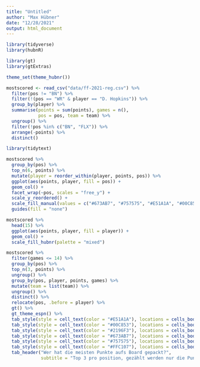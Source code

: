 ```yaml
---
title: "Untitled"
author: "Max Hübner"
date: "12/28/2021"
output: html_document
---
```


```r
library(tidyverse)
library(hubnR)

library(gt)
library(gtExtras)

theme_set(theme_hubnr())
```

```r
mostscored <- read_csv("data/ff-2021-reg.csv") %>%
  filter(pos != "BN") %>% 
  filter(!(pos == "WR" & player == "D. Hopkins")) %>% 
  group_by(player) %>% 
  summarise(points = sum(points), games = n(),
            pos = pos, team = team) %>% 
  ungroup() %>% 
  filter(!pos %in% c("BN", "FLX")) %>% 
  arrange(-points) %>% 
  distinct()
```

```r
library(tidytext)

mostscored %>%
  group_by(pos) %>% 
  top_n(6, points) %>% 
  mutate(player = reorder_within(player, points, pos)) %>% 
  ggplot(aes(points, player, fill = pos)) + 
  geom_col() +
  facet_wrap(~pos, scales = "free_y") +
  scale_y_reordered() +
  scale_fill_manual(values = c("#673AB7", "#757575", "#E51A1A", "#00C853", "#FFC107", "#2196F3")) +
  guides(fill = "none")
```

```r
mostscored %>% 
  head(15) %>% 
  ggplot(aes(points, player, fill = player)) + 
  geom_col() +
  scale_fill_hubnr(palette = "mixed")
```


```r
mostscored %>% 
  filter(games <= 14) %>% 
  group_by(pos) %>% 
  top_n(3, points) %>% 
  ungroup() %>% 
  group_by(pos, player, points, games) %>% 
  mutate(team = list(team)) %>% 
  ungroup() %>% 
  distinct() %>% 
  relocate(pos, .before = player) %>% 
  gt() %>% 
  gt_theme_espn() %>% 
  tab_style(style = cell_text(color = "#E51A1A"), locations = cells_body(columns = pos, rows=str_detect(pos,"QB"))) %>% 
  tab_style(style = cell_text(color = "#00C853"), locations = cells_body(columns = pos, rows=str_detect(pos,"RB"))) %>% 
  tab_style(style = cell_text(color = "#2196F3"), locations = cells_body(columns = pos, rows=str_detect(pos,"WR"))) %>% 
  tab_style(style = cell_text(color = "#673AB7"), locations = cells_body(columns = pos, rows=str_detect(pos,"DEF"))) %>%
  tab_style(style = cell_text(color = "#757575"), locations = cells_body(columns = pos, rows=str_detect(pos,"K"))) %>%
  tab_style(style = cell_text(color = "#FFC107"), locations = cells_body(columns = pos, rows=str_detect(pos,"TE"))) %>%
  tab_header("Wer hat die meisten Punkte aufs Board gepackt?",
             subtitle = "Top 3 pro position, gezählt werden nur die Punkte im Lineup")
```

